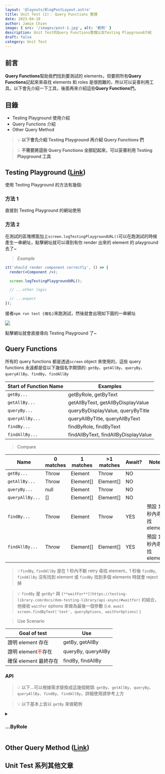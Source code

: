 ```yaml
---
layout: '@layouts/BlogPostLayout.astro'
title: Unit Test (2)： Query Functions 整理
date: 2023-04-18
author: Jamie Chien
image: { src: '/images/post-1.jpg', alt: '範例' }
description: Unit Test的Query Functions整理以及Testing Playground介紹
draft: false
category: Unit Test
---
```


## 前言

**Query Functions**幫助我們找到要測試的 elements，但要把所有**Query Functions**記起來來尋找 elements 和 roles 是很困難的，所以可以妥善利用工具。以下會先介紹一下工具，後面再來介紹這些**Query Functions**們。

## 目錄

- Testing Playground 使用介紹
- Query Functions 介紹
- Other Query Method

> 💡 **以下會先介紹 Testing Playground 再介紹 Query Functions 們**

> 💡 **不需要將這些 Query Functions 全部記起來，可以妥善利用 Testing Playground 工具**

## Testing Playground ([Link](https://testing-playground.com/))

使用 Testing Playground 的方法有幾個:

### 方法 1

直接到 Testing Playground 的網站使用

### 方法 2

在測試的區塊裡面加上`screen.logTestingPlaygroundURL()`可以在跑測試的時候產生一串網址，點擊網址就可以導到有你 render 出來的 element 的 playground 去了~

> _Example_

```jsx
it('should render component correctly', () => {
  render(<Component />);

  screen.logTestingPlaygroundURL();

  // ...other logic

  // ...expect
});
```

接者`npm run test {檔名}`來跑測試，然後就會出現如下圖的一串網址

![](https://i.imgur.com/jF7r51T.png)

點擊網址就會直接導向 Testing Playground 了~

## Query Functions

所有的 query functions 都是透過`screen` object 來使用的，這些 query functions 永遠都是從以下幾個名字開頭的: `getBy`、`getAllBy`、`queryBy`、`queryAllBy`、`findBy`、`findAllBy`

| Start of Function Name | Examples                             |
| ---------------------- | ------------------------------------ |
| `getBy...`             | getByRole, getByText                 |
| `getAllBy...`          | getAllByText, getAllByDisplayValue   |
| `queryBy...`           | queryByDisplayValue, queryByTitle    |
| `queryAllBy...`        | queryAllByTitle, queryAllByText      |
| `findBy...`            | findByRole, findByText               |
| `findAllBy...`         | findAllByText, findAllByDisplayValue |

> Compare

| Name            | 0 matches | 1 matches | >1 matches | Await? | Notes                   |
| --------------- | --------- | --------- | ---------- | ------ | ----------------------- |
| `getBy...`      | Throw     | Element   | Throw      | NO     |                         |
| `getAllBy...`   | Throw     | Element[] | Element[]  | NO     |                         |
| `queryBy...`    | null      | Element   | Throw      | NO     |                         |
| `queryAllBy...` | []        | Element[] | Element[]  | NO     |                         |
| `findBy...`     | Throw     | Element   | Throw      | YES    | 預設 1 秒內尋找 element |
| `findAllBy...`  | Throw     | Element[] | Element[]  | YES    | 預設 1 秒內尋找 element |

> 💡`findBy`, `findAllBy` 是在 1 秒內不斷 retry 尋找 element，1 秒後 `findBy`, `findAllBy` 沒有找到 element 或 `findBy` 找到多個 elements 時就會 reject 掉

> 💡 `findBy` 是 `getBy*` 與 `[**waitFor**](https://testing-library.com/docs/dom-testing-library/api-async/#waitfor)` 的結合，他接收 `waitFor` options 來做為最後一個參數
> (i.e. `await screen.findByText('text', queryOptions, waitForOptions)` )

> Use Scenario

| Goal of test                                      | Use                 |
| ------------------------------------------------- | ------------------- |
| 證明 element 存在                                 | getBy, getAllBy     |
| 證明 element<span style="color:red">不</span>存在 | queryBy, queryAllBy |
| 確保 element 最終存在                             | findBy, findAllBy   |

### API

> 💡 以下…可以根據需求替換成這幾個開頭: `getBy`、`getAllBy`、`queryBy`、`queryAllBy`、`findBy`、`findAllBy`，詳細使用請參考上方

> 💡 以下基本上皆以 `getBy` 來做範例

<details>
  <summary>
    <h3>...ByRole</h3>
  </summary>
  123
</details>

## Other Query Method ([Link](https://testing-library.com/docs/react-testing-library/api/))

## Unit Test 系列其他文章
